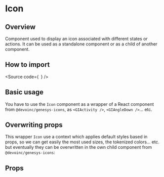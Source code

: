 

<Meta of={Stories} />

# Icon

## Overview

Component used to display an icon associated with different states or actions.
It can be used as a standalone component or as a child of another component.

## How to import

<Source
  code={`
`}
/>

## Basic usage

You have to use the `Icon` component as a wrapper of a React component from `@devoinc/genesys-icons`,
as `<GIActivity />`, `<GIAngleDown />`... etc.

<Canvas of={Stories.Base} />

## Overwriting props

This wrapper `Icon` use a context which applies default styles based in props, so we can get easily the
most used sizes, the tokenized colors... etc. but eventually they can be overwritten in the own child component
from `@devoinc/genesys-icons`:

<Canvas of={Stories.OverwritingProps} />

## Props

<ArgTypes of={Stories} />
